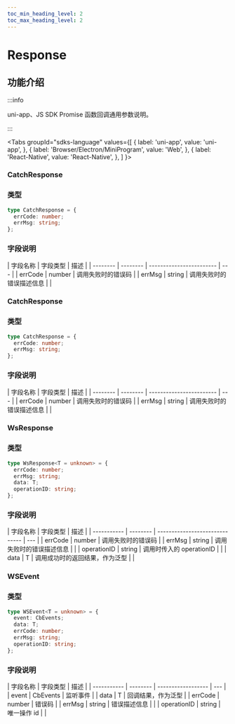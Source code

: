 ```yaml
---
toc_min_heading_level: 2
toc_max_heading_level: 2
---
```


# Response

## 功能介绍

:::info

uni-app、JS SDK Promise 函数回调通用参数说明。

:::

<Tabs
groupId="sdks-language"
values={[
{ label: 'uni-app', value: 'uni-app', },
{ label: 'Browser/Electron/MiniProgram', value: 'Web', },
{ label: 'React-Native', value: 'React-Native', },
]
}>

<TabItem value="uni-app">

### CatchResponse

### 类型

```ts
type CatchResponse = {
  errCode: number;
  errMsg: string;
};
```

### 字段说明

| 字段名称 | 字段类型 | 描述                     |
| -------- | -------- | ------------------------ | --- |
| errCode  | number   | 调用失败时的错误码       |
| errMsg   | string   | 调用失败时的错误描述信息 |     |

</TabItem>

<TabItem value="React-Native">

### CatchResponse

### 类型

```ts
type CatchResponse = {
  errCode: number;
  errMsg: string;
};
```

### 字段说明

| 字段名称 | 字段类型 | 描述                     |
| -------- | -------- | ------------------------ | --- |
| errCode  | number   | 调用失败时的错误码       |
| errMsg   | string   | 调用失败时的错误描述信息 |     |

</TabItem>

<TabItem value="Web">

### WsResponse

### 类型

```ts
type WsResponse<T = unknown> = {
  errCode: number;
  errMsg: string;
  data: T;
  operationID: string;
};
```

### 字段说明

| 字段名称    | 字段类型 | 描述                           |
| ----------- | -------- | ------------------------------ | --- |
| errCode     | number   | 调用失败时的错误码             |
| errMsg      | string   | 调用失败时的错误描述信息       |     |
| operationID | string   | 调用时传入的 operationID       |     |
| data        | T        | 调用成功时的返回结果，作为泛型 |     |

### WSEvent

### 类型

```ts
type WSEvent<T = unknown> = {
  event: CbEvents;
  data: T;
  errCode: number;
  errMsg: string;
  operationID: string;
};
```

### 字段说明

| 字段名称    | 字段类型 | 描述               |
| ----------- | -------- | ------------------ | --- |
| event       | CbEvents | 监听事件           |
| data        | T        | 回调结果，作为泛型 |
| errCode     | number   | 错误码             |
| errMsg      | string   | 错误描述信息       |     |
| operationID | string   | 唯一操作 id        |     |

</TabItem>

</Tabs>
